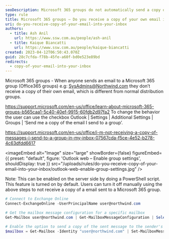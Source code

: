 ```yaml
---
seoDescription: Microsoft 365 groups do not automatically send a copy of your own email to your inbox.
type: rule
title: Microsoft 365 groups – Do you receive a copy of your own email into your inbox?
uri: do-you-receive-copy-of-your-email-into-your-inbox
authors:
  - title: Ash Anil
    url: https://www.ssw.com.au/people/ash-anil
  - title: Kaique Biancatti
    url: https://www.ssw.com.au/people/kaique-biancatti
created: 2023-04-12T06:50:43.070Z
guid: 28c7cfda-f78b-45fe-a60f-bd0e523e89bd
redirects:
  - copy-of-your-email-into-your-inbox
---
```


Microsoft 365 groups - When anyone sends an email to a Microsoft 365 group (Office365 groups) e.g: <SysAdmins@Northwind.com> they don’t receive a copy of their own email, which is different from normal distribution groups.

<https://support.microsoft.com/en-us/office/learn-about-microsoft-365-groups-b565caa1-5c40-40ef-9915-60fdb2d97fa2>
To change the behavior the user can use the checkbox Outlook | Settings | Additional Settings | Groups | ‘Send me a copy of the email I send to a group’.

<https://support.microsoft.com/en-us/office/i-m-not-receiving-a-copy-of-messages-i-send-to-a-group-in-my-inbox-07567cda-f5ce-4e52-b278-4c63dfdd6617>


<imageEmbed
  alt="Image"
  size="large"
  showBorder={false}
  figureEmbed={{
    preset: "default",
    figure: 'Outlook web – Enable group settings',
    shouldDisplay: true
  }}
  src="/uploads/rules/do-you-receive-copy-of-your-email-into-your-inbox/outlook-web-enable-group-settings.jpg"
/>

Note: This can be enabled on the server side by doing a PowerShell script. This feature is turned on by default. Users can turn it off manually using the above steps to not receive a copy of a email sent to a Microsoft 365 group.

```powershell
# Connect to Exchange Online
Connect-ExchangeOnline -UserPrincipalName user@northwind.com

# Get the mailbox message configuration for a specific mailbox
Get-Mailbox user@northwind.com | Get-MailboxMessageConfiguration | Select EchoGroupMessageBackToSubscribedSender

# Enable the option to send a copy of the sent message to the sender's mailbox
$mailbox = Get-Mailbox -Identity "user@northwind.com" | Set-MailboxMessageConfiguration -EchoGroupMessageBackToSubscribedSender $true
```